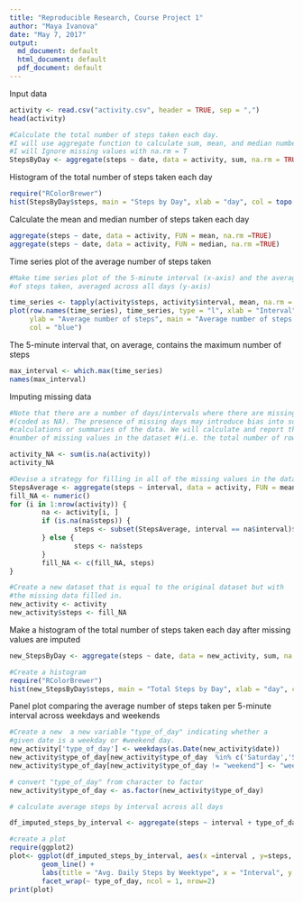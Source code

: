 ---
title: "Reproducible Research, Course Project 1"
author: "Maya Ivanova"
date: "May 7, 2017"
output:
  md_document: default
  html_document: default
  pdf_document: default
---
Input data
```{r}
activity <- read.csv("activity.csv", header = TRUE, sep = ",")
head(activity)
```

 
```{r}
#Calculate the total number of steps taken each day.
#I will use aggregate function to calculate sum, mean, and median number of steps
#I will Ignore missing values with na.rm = T
StepsByDay <- aggregate(steps ~ date, data = activity, sum, na.rm = TRUE)
```
Histogram of the total number of steps taken each day
```{r}
require("RColorBrewer")
hist(StepsByDay$steps, main = "Steps by Day", xlab = "day", col = topo.colors(6)) 
```

Calculate the mean and median number of steps taken each day
```{r}
aggregate(steps ~ date, data = activity, FUN = mean, na.rm =TRUE)
aggregate(steps ~ date, data = activity, FUN = median, na.rm =TRUE)
```
Time series plot of the average number of steps taken
```{r}
#Make time series plot of the 5-minute interval (x-axis) and the average number
#of steps taken, averaged across all days (y-axis)

time_series <- tapply(activity$steps, activity$interval, mean, na.rm = TRUE)
plot(row.names(time_series), time_series, type = "l", xlab = "Interval", 
     ylab = "Average number of steps", main = "Average number of steps over all days",
     col = "blue")
```
The 5-minute interval that, on average, contains the maximum number of steps
```{r}
max_interval <- which.max(time_series)
names(max_interval)
```
Imputing missing data
```{r}
#Note that there are a number of days/intervals where there are missing values
#(coded as NA). The presence of missing days may introduce bias into some 
#calculations or summaries of the data. We will calculate and report the total
#number of missing values in the dataset #(i.e. the total number of rows with NAs)

activity_NA <- sum(is.na(activity))
activity_NA

#Devise a strategy for filling in all of the missing values in the dataset.
StepsAverage <- aggregate(steps ~ interval, data = activity, FUN = mean)
fill_NA <- numeric()
for (i in 1:nrow(activity)) {
        na <- activity[i, ]
        if (is.na(na$steps)) {
                steps <- subset(StepsAverage, interval == na$interval)$steps
        } else {
                steps <- na$steps
        }
        fill_NA <- c(fill_NA, steps)
}

#Create a new dataset that is equal to the original dataset but with 
#the missing data filled in.
new_activity <- activity
new_activity$steps <- fill_NA
```
Make a histogram of the total number of steps taken each day after missing values are imputed
```{r}
new_StepsByDay <- aggregate(steps ~ date, data = new_activity, sum, na.rm = TRUE)

#Create a histogram
require("RColorBrewer")
hist(new_StepsByDay$steps, main = "Total Steps by Day", xlab = "day", col = topo.colors(6))
```
Panel plot comparing the average number of steps taken per 5-minute interval across weekdays and weekends
```{r}
#Create a new  a new variable "type_of_day" indicating whether a 
#given date is a weekday or #weekend day.
new_activity['type_of_day'] <- weekdays(as.Date(new_activity$date))
new_activity$type_of_day[new_activity$type_of_day  %in% c('Saturday','Sunday') ] <- "weekend"
new_activity$type_of_day[new_activity$type_of_day != "weekend"] <- "weekday"

# convert "type_of_day" from character to factor
new_activity$type_of_day <- as.factor(new_activity$type_of_day)

# calculate average steps by interval across all days

df_imputed_steps_by_interval <- aggregate(steps ~ interval + type_of_day, new_activity, mean)

#create a plot
require(ggplot2)
plot<- ggplot(df_imputed_steps_by_interval, aes(x =interval , y=steps, color=type_of_day)) +
        geom_line() +
        labs(title = "Avg. Daily Steps by Weektype", x = "Interval", y = "No. of Steps") +
        facet_wrap(~ type_of_day, ncol = 1, nrow=2)
print(plot)
```



